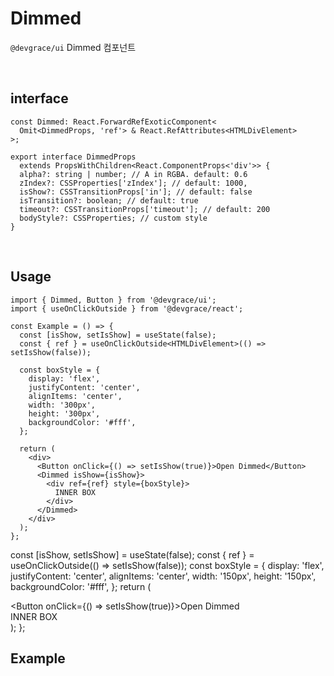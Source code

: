 
# Dimmed

`@devgrace/ui` Dimmed 컴포넌트

<br />

## interface
```tsx
const Dimmed: React.ForwardRefExoticComponent<
  Omit<DimmedProps, 'ref'> & React.RefAttributes<HTMLDivElement>
>;

export interface DimmedProps
  extends PropsWithChildren<React.ComponentProps<'div'>> {
  alpha?: string | number; // A in RGBA. default: 0.6
  zIndex?: CSSProperties['zIndex']; // default: 1000,
  isShow?: CSSTransitionProps['in']; // default: false
  isTransition?: boolean; // default: true
  timeout?: CSSTransitionProps['timeout']; // default: 200
  bodyStyle?: CSSProperties; // custom style
}
```

<br />

## Usage
```tsx
import { Dimmed, Button } from '@devgrace/ui';
import { useOnClickOutside } from '@devgrace/react';

const Example = () => {
  const [isShow, setIsShow] = useState(false);
  const { ref } = useOnClickOutside<HTMLDivElement>(() => setIsShow(false));

  const boxStyle = {
    display: 'flex',
    justifyContent: 'center',
    alignItems: 'center',
    width: '300px',
    height: '300px',
    backgroundColor: '#fff',
  };

  return (
    <div>
      <Button onClick={() => setIsShow(true)}>Open Dimmed</Button>
      <Dimmed isShow={isShow}>
        <div ref={ref} style={boxStyle}>
          INNER BOX
        </div>
      </Dimmed>
    </div>
  );
};
```

  const [isShow, setIsShow] = useState(false);
  const { ref } = useOnClickOutside(() => setIsShow(false));
  const boxStyle = {
    display: 'flex',
    justifyContent: 'center',
    alignItems: 'center',
    width: '150px',
    height: '150px',
    backgroundColor: '#fff',
  };
  return (
    <div>
      <Button onClick={() => setIsShow(true)}>Open Dimmed</Button>
      <Dimmed isShow={isShow}>
        <div ref={ref} style={boxStyle}>
          INNER BOX
        </div>
      </Dimmed>
    </div>
  );
};

## Example

<Example />